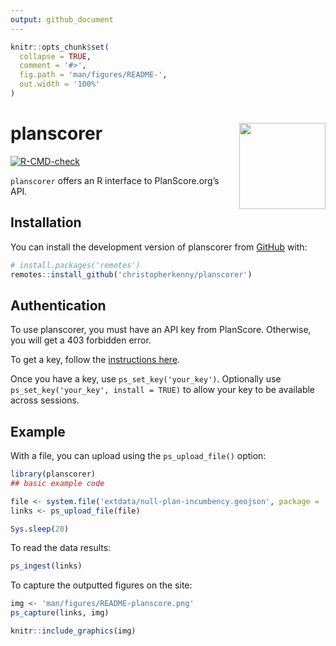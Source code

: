```yaml
---
output: github_document
---
```


<!-- README.md is generated from README.Rmd. Please edit that file -->

```r
knitr::opts_chunk$set(
  collapse = TRUE,
  comment = '#>',
  fig.path = 'man/figures/README-',
  out.width = '100%'
)
```

# planscorer <a href="http://christophertkenny.com/planscorer/"><img src="man/figures/logo.png" align="right" height="138" /></a>

<!-- badges: start -->
[![R-CMD-check](https://github.com/christopherkenny/planscorer/actions/workflows/R-CMD-check.yaml/badge.svg)](https://github.com/christopherkenny/planscorer/actions/workflows/R-CMD-check.yaml)
<!-- badges: end -->

`planscorer` offers an R interface to PlanScore.org's API.

## Installation

You can install the development version of planscorer from [GitHub](https://github.com/) with:

``` r
# install.packages('remotes')
remotes::install_github('christopherkenny/planscorer')
```

## Authentication

To use planscorer, you must have an API key from PlanScore. Otherwise, you will get a 403 forbidden error.

To get a key, follow the [instructions here](https://github.com/PlanScore/PlanScore/blob/main/API.md).

Once you have a key, use `ps_set_key('your_key')`. Optionally use `ps_set_key('your_key', install = TRUE)` to allow your key to be available across sessions.

## Example

With a file, you can upload using the `ps_upload_file()` option:

```r
library(planscorer)
## basic example code

file <- system.file('extdata/null-plan-incumbency.geojson', package = 'planscorer')
links <- ps_upload_file(file)
```

```r
Sys.sleep(20)
```


To read the data results:

```r
ps_ingest(links)
```

To capture the outputted figures on the site:

```r
img <- 'man/figures/README-planscore.png'
ps_capture(links, img)

knitr::include_graphics(img)
```
